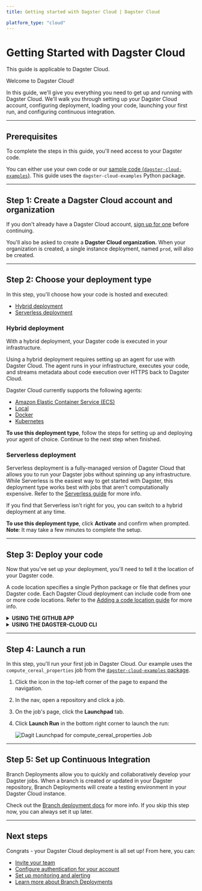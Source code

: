 ```yaml
---
title: Getting started with Dagster Cloud | Dagster Cloud

platform_type: "cloud"
---
```


# Getting Started with Dagster Cloud

<Note>This guide is applicable to Dagster Cloud.</Note>

Welcome to Dagster Cloud!

In this guide, we'll give you everything you need to get up and running with Dagster Cloud. We'll walk you through setting up your Dagster Cloud account, configuring deployment, loading your code, launching your first run, and configuring continuous integration.

---

## Prerequisites

To complete the steps in this guide, you'll need access to your Dagster code.

You can either use your own code or our [sample code (`dagster-cloud-examples`)](https://github.com/dagster-io/dagster-cloud/tree/main/dagster-cloud-examples). This guide uses the `dagster-cloud-examples` Python package.

---

## Step 1: Create a Dagster Cloud account and organization

If you don't already have a Dagster Cloud account, [sign up for one](https://dagster.cloud/) before continuing.

You'll also be asked to create a **Dagster Cloud organization.** When your organization is created, a single instance deployment, named `prod`, will also be created.

---

## Step 2: Choose your deployment type

In this step, you'll choose how your code is hosted and executed:

- [Hybrid deployment](#hybrid-deployment)
- [Serverless deployment](#serverless-deployment)

### Hybrid deployment

With a hybrid deployment, your Dagster code is executed in your infrastructure.

Using a hybrid deployment requires setting up an agent for use with Dagster Cloud. The agent runs in your infrastructure, executes your code, and streams metadata about code execution over HTTPS back to Dagster Cloud.

Dagster Cloud currently supports the following agents:

- [Amazon Elastic Container Service (ECS)](/dagster-cloud/deployment/agents/amazon-ecs/creating-ecs-agent-new-vpc)
- [Local](/dagster-cloud/deployment/agents/local)
- [Docker](/dagster-cloud/deployment/agents/docker)
- [Kubernetes](/dagster-cloud/deployment/agents/kubernetes/configuring-running-kubernetes-agent)

**To use this deployment type**, follow the steps for setting up and deploying your agent of choice. Continue to the next step when finished.

### Serverless deployment

Serverless deployment is a fully-managed version of Dagster Cloud that allows you to run your Dagster jobs without spinning up any infrastructure. While Serverless is the easiest way to get started with Dagster, this deployment type works best with jobs that aren't computationally expensive. Refer to the [Serverless guide](/dagster-cloud/deployoment/serverless) for more info.

If you find that Serverless isn't right for you, you can switch to a hybrid deployment at any time.

**To use this deployment type**, click **Activate** and confirm when prompted. **Note**: It may take a few minutes to complete the setup.

---

## Step 3: Deploy your code

Now that you've set up your deployment, you'll need to tell it the location of your Dagster code.

A code location specifies a single Python package or file that defines your Dagster code. Each Dagster Cloud deployment can include code from one or more code locations. Refer to the [Adding a code location guide](/dagster-cloud/developing-testing/code-locations) for more info.

<details>
	<summary><strong>USING THE GITHUB APP</strong></summary>

1. Click **Connect to Github** and sign into your Github account.
2. After Dagster Cloud is connected, the following fields will display:
   - **Repository name** - Enter the name of the repository
   - **Repository visibility** - Select the visibility of the repository
3. When finished, click **Clone and Deploy**.

</details>

<details>
	<summary><strong>USING THE DAGSTER-CLOUD CLI</strong></summary>

To complete this step using the CLI, you can use your own Dagster code or the [`dagster-cloud-examples` code](https://github.com/dagster-io/dagster-cloud/tree/main/dagster-cloud-examples). Our examples use the `dagster-cloud-examples` package.

To install the `dagster-cloud` CLI and the `dagster-cloud-examples` package, run:

```shell
pip install dagster-cloud dagster-cloud-examples
```

Select your agent type below to add a new location:

<details>
	<summary><strong>LOCAL AGENTS</strong></summary>

1. Install the `dagster-cloud-examples` package in your Python environment:

   ```shell
   pip install dagster-cloud-examples
   ```

2. In Dagster Cloud, click **Workspace**.

3. Click the **Add sample code location** button:

   <Image
   alt="Dagit Workspace Screen"
   src="/images/dagster-cloud/getting-started/adding_code_location.png"
   width={1118}
   height={451}
   />

4. A pre-filled YAML editor with the following config will display:

   ```yaml
   location_name: cloud-examples
   code_source:
     package_name: dagster_cloud_examples
   ```

   This config tells the agent to load jobs from the `dagster_cloud_examples` Python package.

5. Click **Add code location** to save the config.

The agent will attempt to load the sample code. After the code is loaded, the new code location will show a **Loaded** status and a sample Dagster job will display in Dagster Cloud.

</details>

<details>
	<summary><strong>AMAZON ECS, KUBERNETES, OR DOCKER AGENTS</strong></summary>

1. In Dagster Cloud, click **Workspace**.

2. Click the **Add sample code location** button:

   <Image
   alt="Dagit Workspace Screen"
   src="/images//dagster-cloud/getting-started/adding_code_location.png"
   width={1118}
   height={451}
   />

3. A pre-filled YAML editor with the following config will display:

   ```yaml
   location_name: cloud-examples
   image: dagster/dagster-cloud-examples
   code_source:
     package_name: dagster_cloud_examples
   ```

   This config tells the agent to pull the `dagster/dagster-cloud-examples` Docker image and load jobs from the `dagster_cloud_examples` Python package in that image.

4. Click **Add code location** to save the config.

The agent will attempt to pull the image and load the sample code. After the code is loaded, the new code location will show a **Loaded** status and a sample Dagster job will display in Dagster Cloud.

</details>
</details>

---

## Step 4: Launch a run

In this step, you'll run your first job in Dagster Cloud. Our example uses the `compute_cereal_properties` job from the [`dagster-cloud-examples` package](https://github.com/dagster-io/dagster-cloud/tree/main/dagster-cloud-examples).

1. Click the icon in the top-left corner of the page to expand the navigation.
2. In the nav, open a repository and click a job.
3. On the job's page, click the **Launchpad** tab.
4. Click **Launch Run** in the bottom right corner to launch the run:

   <Image
   alt="Dagit Launchpad for compute_cereal_properties Job"
   src="/images/dagster-cloud/getting-started/run_cereal_job.png"
   width={1451}
   height={702}
   />

---

## Step 5: Set up Continuous Integration

Branch Deployments allow you to quickly and collaboratively develop your Dagster jobs. When a branch is created or updated in your Dagster repository, Branch Deployments will create a testing environment in your Dagster Cloud instance.

Check out the [Branch deployment docs](/dagster-cloud/developing-testing/branch-deployments) for more info. If you skip this step now, you can always set it up later.

---

## Next steps

Congrats - your Dagster Cloud deployment is all set up! From here, you can:

- [Invite your team](/dagster-cloud/account/managing-users)
- [Configure authentication for your account](/dagster-cloud/account/authentication)
- [Set up monitoring and alerting](/dagster-cloud/account/setting-up-alerts)
- [Learn more about Branch Deployments](/dagster-cloud/developing-testing/branch-deployments)
